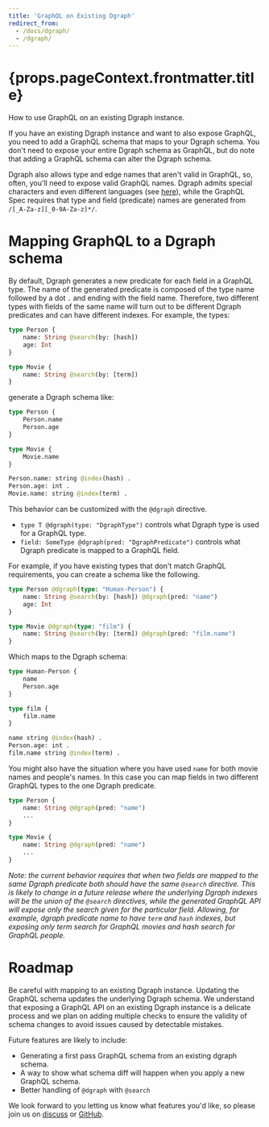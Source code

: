 ```yaml
---
title: 'GraphQL on Existing Dgraph'
redirect_from:
  - /docs/dgraph/
  - /dgraph/
---
```


<h1>{props.pageContext.frontmatter.title}</h1>

How to use GraphQL on an existing Dgraph instance.

If you have an existing Dgraph instance and want to also expose GraphQL, you need to add a GraphQL schema that maps to your Dgraph schema.  You don't need to expose your entire Dgraph schema as GraphQL, but do note that adding a GraphQL schema can alter the Dgraph schema.

Dgraph also allows type and edge names that aren't valid in GraphQL, so, often, you'll need to expose valid GraphQL names. Dgraph admits special characters and even different languages (see [here](https://docs.dgraph.io/query-language/#predicate-name-rules)), while the GraphQL Spec requires that type and field (predicate) names are generated from `/[_A-Za-z][_0-9A-Za-z]*/`.

# Mapping GraphQL to a Dgraph schema

By default, Dgraph generates a new predicate for each field in a GraphQL type. The name of the generated predicate is composed of the type name followed by a dot `.` and ending with the field name. Therefore, two different types with fields of the same name will turn out to be different Dgraph predicates and can have different indexes.  For example, the types:

```graphql
type Person {
    name: String @search(by: [hash])
    age: Int
}

type Movie {
    name: String @search(by: [term])
}
```

generate a Dgraph schema like:

```graphql
type Person {
    Person.name
    Person.age
}

type Movie {
    Movie.name
}

Person.name: string @index(hash) .
Person.age: int .
Movie.name: string @index(term) .
```

This behavior can be customized with the `@dgraph` directive.  

* `type T @dgraph(type: "DgraphType")` controls what Dgraph type is used for a GraphQL type.
* `field: SomeType @dgraph(pred: "DgraphPredicate")` controls what Dgraph predicate is mapped to a GraphQL field.

For example, if you have existing types that don't match GraphQL requirements, you can create a schema like the following.

```graphql
type Person @dgraph(type: "Human-Person") {
    name: String @search(by: [hash]) @dgraph(pred: "name")
    age: Int
}

type Movie @dgraph(type: "film") {
    name: String @search(by: [term]) @dgraph(pred: "film.name")
}
```

Which maps to the Dgraph schema:

```graphql
type Human-Person {
    name
    Person.age
}

type film {
    film.name
}

name string @index(hash) .
Person.age: int .
film.name string @index(term) .
```

You might also have the situation where you have used `name` for both movie names and people's names.  In this case you can map fields in two different GraphQL types to the one Dgraph predicate.

```graphql
type Person {
    name: String @dgraph(pred: "name")
    ...
}

type Movie {
    name: String @dgraph(pred: "name")
    ...
}
```

*Note: the current behavior requires that when two fields are mapped to the same Dgraph predicate both should have the same `@search` directive.  This is likely to change in a future release where the underlying Dgraph indexes will be the union of the `@search` directives, while the generated GraphQL API will expose only the search given for the particular field.  Allowing, for example, dgraph predicate name to have `term` and `hash` indexes, but exposing only term search for GraphQL movies and hash search for GraphQL people.*

# Roadmap

Be careful with mapping to an existing Dgraph instance.  Updating the GraphQL schema updates the underlying Dgraph schema. We understand that exposing a GraphQL API on an existing Dgraph instance is a delicate process and we plan on adding multiple checks to ensure the validity of schema changes to avoid issues caused by detectable mistakes.

Future features are likely to include:

* Generating a first pass GraphQL schema from an existing dgraph schema.
* A way to show what schema diff will happen when you apply a new GraphQL schema.
* Better handling of `@dgraph` with `@search`

We look forward to you letting us know what features you'd like, so please join us on [discuss](https://discuss.dgraph.io/) or [GitHub](https://github.com/dgraph-io/dgraph).
